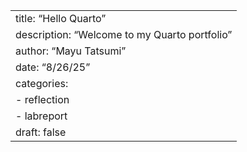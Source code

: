 ---
title: "Hello Quarto"
description: "Welcome to my Quarto portfolio"
author: "Mayu Tatsumi"
date: "8/26/25"
categories:
  - reflection
  - labreport
draft: false
---